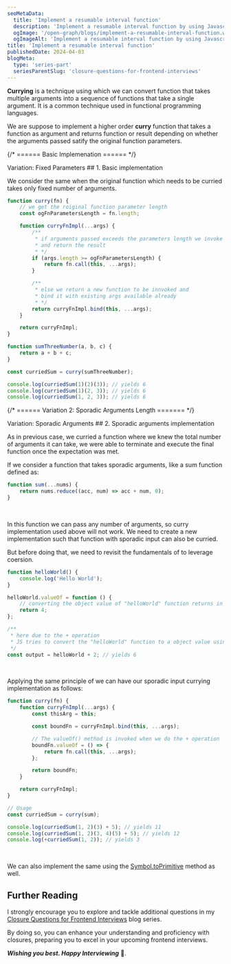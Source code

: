 ```yaml
---
seoMetaData:
  title: 'Implement a resumable interval function'
  description: 'Implement a resumable interval function by using Javascript closures.'
  ogImage: '/open-graph/blogs/implement-a-resumable-interval-function.webp'
  ogImageAlt: 'Implement a resumable interval function by using Javascript closures.'
title: 'Implement a resumable interval function'
publishedDate: 2024-04-03
blogMeta:
  type: 'series-part'
  seriesParentSlug: 'closure-questions-for-frontend-interviews'
---
```


**Currying** is a technique using which we can convert function that takes multiple arguments into a sequence of functions that take a single argument. It is a common technique used in functional programming languages.

We are suppose to implement a higher order **curry** function that takes a function as argument and returns function or result depending on whether the arguments passed satify the original function parameters.

{/* ====== Basic Implemenation ====== */}

<section>
<SubHeading>Variation: Fixed Parameters</SubHeading>
## 1. Basic implementation

We consider the same when the original function which needs to be curried takes only fixed number of arguments.

```js title="./src/curry.js"
function curry(fn) {
	// we get the roiginal function parameter length
	const ogFnParametersLength = fn.length;

	function curryFnImpl(...args) {
		/**
		 * if arguments passed exceeds the parameters length we invoke the function
		 * and return the result
		 * */
		if (args.length >= ogFnParametersLength) {
			return fn.call(this, ...args);
		}

		/**
		 * else we return a new function to be innvoked and
		 * bind it with existing args available already
		 * */
		return curryFnImpl.bind(this, ...args);
	}

	return curryFnImpl;
}

function sumThreeNumber(a, b, c) {
	return a + b + c;
}

const curriedSum = curry(sumThreeNumber);

console.log(curriedSum(1)(2)(3)); // yields 6
console.log(curriedSum(1)(2, 3)); // yields 6
console.log(curriedSum(1, 2, 3)); // yields 6
```

</section>

{/* ====== Variation 2: Sporadic Arguments Length ======= */}

<section>
<SubHeading>Variation: Sporadic Arguments</SubHeading>
## 2. Sporadic arguments implementation

As in previous case, we curried a function where we knew the total number of arguments it can take, we were able to terminate and execute the final function once the expectation was met.

If we consider a function that takes sporadic arguments, like a sum function defined as:

```js title="./src/utils.js"
function sum(...nums) {
	return nums.reduce((acc, num) => acc + num, 0);
}
```

<br />

In this function we can pass any number of arguments, so curry implementation used above will not work. We need to create a new implementation such that function with sporadic input can also be curried.

But before doing that, we need to revisit the fundamentals of <InlineCode code="valueOf"/> to leverage coersion.

```js title="./src/helloWorld.js"
function helloWorld() {
	console.log('Hello World');
}

helloWorld.valueOf = function () {
	// converting the object value of "helloWorld" function returns in 4
	return 4;
};

/**
 * here due to the + operation
 * JS tries to convert the "helloWorld" function to a object value using "valueOf" method.
 */
const output = helloWorld + 2; // yields 6
```

<br />

Applying the same principle of <InlineCode code="valueOf"/> we can have our sporadic input currying implementation as follows:

```js title="./src/curry.js"
function curry(fn) {
	function curryFnImpl(...args) {
		const thisArg = this;

		const boundFn = curryFnImpl.bind(this, ...args);

		// The valueOf() method is invoked when we do the + operation
		boundFn.valueOf = () => {
			return fn.call(this, ...args);
		};

		return boundFn;
	}

	return curryFnImpl;
}

// Usage
const curriedSum = curry(sum);

console.log(curriedSum(1, 2)(3) + 5); // yields 11
console.log(curriedSum(1, 2)(3, 4)(5) + 5); // yields 12
console.log(+curriedSum(1, 2)); // yields 3
```

<br />

We can also implement the same using the [Symbol.toPrimitive](https://developer.mozilla.org/en-US/docs/Web/JavaScript/Reference/Global_Objects/Symbol/toPrimitive 'Visit Symbol.toPrimitive MDN documentation') method as well.

</section>

## Further Reading

I strongly encourage you to explore and tackle additional questions in my [Closure Questions for Frontend Interviews](/blog/closure-questions-for-frontend-interviews/ 'Find more question on closures in the closure questions for frontend Interviews blog series') blog series.

By doing so, you can enhance your understanding and proficiency with closures, preparing you to excel in your upcoming frontend interviews.

**_Wishing you best. Happy Interviewing_** 🫡.
